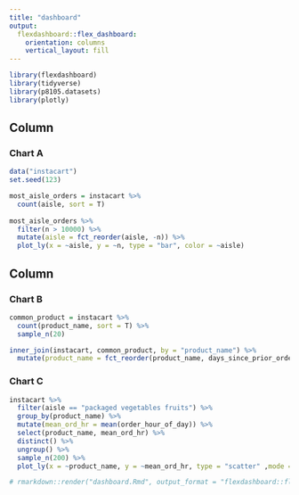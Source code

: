 ```yaml
---
title: "dashboard"
output: 
  flexdashboard::flex_dashboard:
    orientation: columns
    vertical_layout: fill
---
```


```r
library(flexdashboard)
library(tidyverse)
library(p8105.datasets)
library(plotly)
```

Column {data-width=650}
-----------------------------------------------------------------------

### Chart A

```r
data("instacart")
set.seed(123)

most_aisle_orders = instacart %>%
  count(aisle, sort = T)
  
most_aisle_orders %>% 
  filter(n > 10000) %>% 
  mutate(aisle = fct_reorder(aisle, -n)) %>% 
  plot_ly(x = ~aisle, y = ~n, type = "bar", color = ~aisle)
```

Column {data-width=350}
-----------------------------------------------------------------------

### Chart B

```r
common_product = instacart %>% 
  count(product_name, sort = T) %>% 
  sample_n(20)

inner_join(instacart, common_product, by = "product_name") %>% 
  mutate(product_name = fct_reorder(product_name, days_since_prior_order)) %>%   plot_ly(x = ~product_name, y = ~days_since_prior_order, type = "box")
```

### Chart C

```r
instacart %>% 
  filter(aisle == "packaged vegetables fruits") %>% 
  group_by(product_name) %>% 
  mutate(mean_ord_hr = mean(order_hour_of_day)) %>% 
  select(product_name, mean_ord_hr) %>% 
  distinct() %>% 
  ungroup() %>% 
  sample_n(200) %>% 
  plot_ly(x = ~product_name, y = ~mean_ord_hr, type = "scatter" ,mode = "markers")

# rmarkdown::render("dashboard.Rmd", output_format = "flexdashboard::flex_dashboard")
```